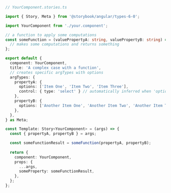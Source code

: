 ```ts
// YourComponent.stories.ts

import { Story, Meta } from '@storybook/angular/types-6-0';

import YourComponent from './your.component';

// a function to apply some computations
const someFunction = (valuePropertyA: string, valuePropertyB: string) => {
  // makes some computations and returns something
};

export default {
  component: YourComponent,
  title: 'A complex case with a function',
  // creates specific argTypes with options
  argTypes: {
    propertyA: {
      options: ['Item One', 'Item Two', 'Item Three'],
      control: { type: 'select' } // automatically inferred when 'options' is defined
    },
    propertyB: {
      options: ['Another Item One', 'Another Item Two', 'Another Item Three']
    },
  },
} as Meta;

const Template: Story<YourComponent> = (args) => {
  const { propertyA, propertyB } = args;

  const someFunctionResult = someFunction(propertyA, propertyB);
  
  return {
    component: YourComponent,
    props: {
      ...args,
      someProperty: someFunctionResult,
    },
  };
};
```
